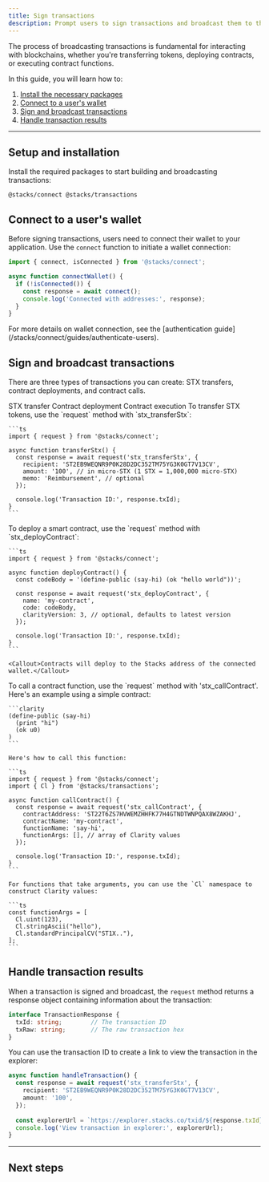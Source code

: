 ```yaml
---
title: Sign transactions
description: Prompt users to sign transactions and broadcast them to the Stacks blockchain.
---
```




The process of broadcasting transactions is fundamental for interacting with blockchains, whether you're transferring tokens, deploying contracts, or executing contract functions.

In this guide, you will learn how to:

1. [Install the necessary packages](#setup-and-installation)
2. [Connect to a user's wallet](#connect-to-a-users-wallet)
3. [Sign and broadcast transactions](#sign-and-broadcast-transactions)
4. [Handle transaction results](#handle-transaction-results)

---

## Setup and installation

Install the required packages to start building and broadcasting transactions:

```package-install
@stacks/connect @stacks/transactions
```

## Connect to a user's wallet

Before signing transactions, users need to connect their wallet to your application. Use the `connect` function to initiate a wallet connection:

```ts
import { connect, isConnected } from '@stacks/connect';

async function connectWallet() {
  if (!isConnected()) {
    const response = await connect();
    console.log('Connected with addresses:', response);
  }
}
```

<Callout>
  For more details on wallet connection, see the [authentication guide](/stacks/connect/guides/authenticate-users).
</Callout>

## Sign and broadcast transactions

There are three types of transactions you can create: STX transfers, contract deployments, and contract calls.

<Tabs defaultValue="transfer">
  <TabsList className='flex flex-wrap md:w-max'>
    <TabsTrigger value="transfer" className='tab group'>
      <Badge className='badge transition-colors'>STX transfer</Badge>
    </TabsTrigger>
    <TabsTrigger value="deploy" className='tab group'>
      <Badge className='badge transition-colors'>Contract deployment</Badge>
    </TabsTrigger>
    <TabsTrigger value="execute" className='tab group'>
      <Badge className='badge transition-colors'>Contract execution</Badge>
    </TabsTrigger>
  </TabsList>
  <TabsContent value="transfer">
    To transfer STX tokens, use the `request` method with `stx_transferStx`:

    ```ts
    import { request } from '@stacks/connect';

    async function transferStx() {
      const response = await request('stx_transferStx', {
        recipient: 'ST2EB9WEQNR9P0K28D2DC352TM75YG3K0GT7V13CV',
        amount: '100', // in micro-STX (1 STX = 1,000,000 micro-STX)
        memo: 'Reimbursement', // optional
      });
      
      console.log('Transaction ID:', response.txId);
    }
    ```
  </TabsContent>
  <TabsContent value="deploy">
    To deploy a smart contract, use the `request` method with `stx_deployContract`:

    ```ts
    import { request } from '@stacks/connect';

    async function deployContract() {
      const codeBody = '(define-public (say-hi) (ok "hello world"))';
      
      const response = await request('stx_deployContract', {
        name: 'my-contract',
        code: codeBody,
        clarityVersion: 3, // optional, defaults to latest version
      });
      
      console.log('Transaction ID:', response.txId);
    }
    ```

    <Callout>Contracts will deploy to the Stacks address of the connected wallet.</Callout>
  </TabsContent>
  <TabsContent value="execute">
    To call a contract function, use the `request` method with 'stx_callContract'. Here's an example using a simple contract:

    ```clarity
    (define-public (say-hi)
      (print "hi")
      (ok u0)
    )
    ```

    Here's how to call this function:

    ```ts
    import { request } from '@stacks/connect';
    import { Cl } from '@stacks/transactions';

    async function callContract() {
      const response = await request('stx_callContract', {
        contractAddress: 'ST22T6ZS7HVWEMZHHFK77H4GTNDTWNPQAX8WZAKHJ',
        contractName: 'my-contract',
        functionName: 'say-hi',
        functionArgs: [], // array of Clarity values
      });
      
      console.log('Transaction ID:', response.txId);
    }
    ```

    For functions that take arguments, you can use the `Cl` namespace to construct Clarity values:

    ```ts
    const functionArgs = [
      Cl.uint(123),
      Cl.stringAscii("hello"),
      Cl.standardPrincipalCV("ST1X.."),
    ];
    ```
  </TabsContent>
</Tabs>

## Handle transaction results

When a transaction is signed and broadcast, the `request` method returns a response object containing information about the transaction:

```ts
interface TransactionResponse {
  txId: string;        // The transaction ID
  txRaw: string;       // The raw transaction hex
}
```

You can use the transaction ID to create a link to view the transaction in the explorer:

```ts
async function handleTransaction() {
  const response = await request('stx_transferStx', {
    recipient: 'ST2EB9WEQNR9P0K28D2DC352TM75YG3K0GT7V13CV',
    amount: '100',
  });
  
  const explorerUrl = `https://explorer.stacks.co/txid/${response.txId}`;
  console.log('View transaction in explorer:', explorerUrl);
}
```

---

## Next steps

<Cards>
  <Card
    href="/stacks/connect/guides/sign-messages"
    title="Sign messages"
    description="Learn how to sign messages using Stacks.js."
  />
  <Card
    href="/stacks/stacks.js/guides/post-conditions"
    title="Deep dive into post-conditions"
    description="Learn how to use post-conditions to secure your smart contracts."
  />
</Cards>

